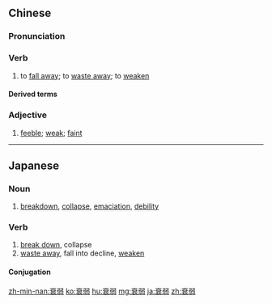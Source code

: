 ==Chinese==
{{zh-forms}}

===Pronunciation===
{{zh-pron
|m=shuāiruò
|c=seoi1 joek6
|h=pfs=sôi-ngio̍k
|mn=qz,tp,xm:soe-lio̍k/kh,zz:soe-jio̍k
|cat=v,a
}}

===Verb===
{{zh-verb}}

# to [[fall away]]; to [[waste away]]; to [[weaken]]

====Derived terms====
{{zh-der|神經衰弱}}

===Adjective===
{{zh-adj}}

# [[feeble]]; [[weak]]; [[faint]]

----

==Japanese==
{{ja-kanjitab|すい|じゃく|yomi=on}}

===Noun===
{{ja-noun|すいじゃく}}

# [[breakdown]], [[collapse]], [[emaciation]], [[debility]]

===Verb===
{{ja-verb-suru|すいじゃく}}

# [[break down]], collapse
# [[waste away]], fall into decline, [[weaken]]

====Conjugation====
{{ja-suru|すいじゃく}}

[[zh-min-nan:衰弱]]
[[ko:衰弱]]
[[hu:衰弱]]
[[mg:衰弱]]
[[ja:衰弱]]
[[zh:衰弱]]